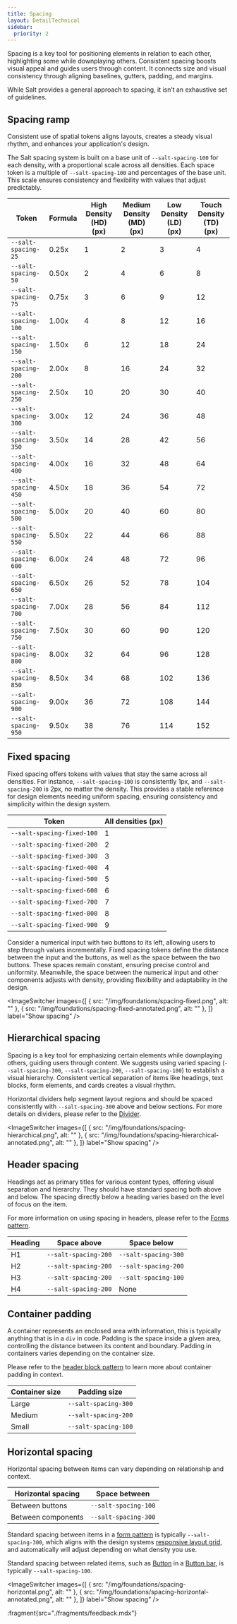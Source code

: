 ```yaml
---
title: Spacing
layout: DetailTechnical
sidebar:
  priority: 2
---
```


Spacing is a key tool for positioning elements in relation to each other, highlighting some while downplaying others. Consistent spacing boosts visual appeal and guides users through content. It connects size and visual consistency through aligning baselines, gutters, padding, and margins.

While Salt provides a general approach to spacing, it isn’t an exhaustive set of guidelines.

## Spacing ramp

Consistent use of spatial tokens aligns layouts, creates a steady visual rhythm, and enhances your application's design.

The Salt spacing system is built on a base unit of `--salt-spacing-100` for each density, with a proportional scale across all densities. Each space token is a multiple of `--salt-spacing-100` and percentages of the base unit. This scale ensures consistency and flexibility with values that adjust predictably.

| Token                | Formula | High Density (HD) (px) | Medium Density (MD) (px) | Low Density (LD) (px) | Touch Density (TD) (px) |
| -------------------- | ------- | ---------------------- | ------------------------ | --------------------- | ----------------------- |
| `--salt-spacing-25`  | 0.25x   | 1                      | 2                        | 3                     | 4                       |
| `--salt-spacing-50`  | 0.50x   | 2                      | 4                        | 6                     | 8                       |
| `--salt-spacing-75`  | 0.75x   | 3                      | 6                        | 9                     | 12                      |
| `--salt-spacing-100` | 1.00x   | 4                      | 8                        | 12                    | 16                      |
| `--salt-spacing-150` | 1.50x   | 6                      | 12                       | 18                    | 24                      |
| `--salt-spacing-200` | 2.00x   | 8                      | 16                       | 24                    | 32                      |
| `--salt-spacing-250` | 2.50x   | 10                     | 20                       | 30                    | 40                      |
| `--salt-spacing-300` | 3.00x   | 12                     | 24                       | 36                    | 48                      |
| `--salt-spacing-350` | 3.50x   | 14                     | 28                       | 42                    | 56                      |
| `--salt-spacing-400` | 4.00x   | 16                     | 32                       | 48                    | 64                      |
| `--salt-spacing-450` | 4.50x   | 18                     | 36                       | 54                    | 72                      |
| `--salt-spacing-500` | 5.00x   | 20                     | 40                       | 60                    | 80                      |
| `--salt-spacing-550` | 5.50x   | 22                     | 44                       | 66                    | 88                      |
| `--salt-spacing-600` | 6.00x   | 24                     | 48                       | 72                    | 96                      |
| `--salt-spacing-650` | 6.50x   | 26                     | 52                       | 78                    | 104                     |
| `--salt-spacing-700` | 7.00x   | 28                     | 56                       | 84                    | 112                     |
| `--salt-spacing-750` | 7.50x   | 30                     | 60                       | 90                    | 120                     |
| `--salt-spacing-800` | 8.00x   | 32                     | 64                       | 96                    | 128                     |
| `--salt-spacing-850` | 8.50x   | 34                     | 68                       | 102                   | 136                     |
| `--salt-spacing-900` | 9.00x   | 36                     | 72                       | 108                   | 144                     |
| `--salt-spacing-950` | 9.50x   | 38                     | 76                       | 114                   | 152                     |

## Fixed spacing

Fixed spacing offers tokens with values that stay the same across all densities. For instance, `--salt-spacing-100` is consistently 1px, and `--salt-spacing-200` is 2px, no matter the density. This provides a stable reference for design elements needing uniform spacing, ensuring consistency and simplicity within the design system.

| Token                      | All densities (px) |
| -------------------------- | ------------------ |
| `--salt-spacing-fixed-100` | 1                  |
| `--salt-spacing-fixed-200` | 2                  |
| `--salt-spacing-fixed-300` | 3                  |
| `--salt-spacing-fixed-400` | 4                  |
| `--salt-spacing-fixed-500` | 5                  |
| `--salt-spacing-fixed-600` | 6                  |
| `--salt-spacing-fixed-700` | 7                  |
| `--salt-spacing-fixed-800` | 8                  |
| `--salt-spacing-fixed-900` | 9                  |

Consider a numerical input with two buttons to its left, allowing users to step through values incrementally. Fixed spacing tokens define the distance between the input and the buttons, as well as the space between the two buttons. These spaces remain constant, ensuring precise control and uniformity. Meanwhile, the space between the numerical input and other components adjusts with density, providing flexibility and adaptability in the design.

<ImageSwitcher
  images={[
    { src: "/img/foundations/spacing-fixed.png", alt: "" },
    { src: "/img/foundations/spacing-fixed-annotated.png", alt: "" },
  ]}
  label="Show spacing"
/>

## Hierarchical spacing

Spacing is a key tool for emphasizing certain elements while downplaying others, guiding users through content. We suggests using varied spacing (`--salt-spacing-300`, `--salt-spacing-200`, `--salt-spacing-100`) to establish a visual hierarchy. Consistent vertical separation of items like headings, text blocks, form elements, and cards creates a visual rhythm.

Horizontal dividers help segment layout regions and should be spaced consistently with `--salt-spacing-300` above and below sections. For more details on dividers, please refer to the [Divider](/salt/components/divider).

<ImageSwitcher
  images={[
    { src: "/img/foundations/spacing-hierarchical.png", alt: "" },
    { src: "/img/foundations/spacing-hierarchical-annotated.png", alt: "" },
  ]}
  label="Show spacing"
/>

## Header spacing

Headings act as primary titles for various content types, offering visual separation and hierarchy. They should have standard spacing both above and below. The spacing directly below a heading varies based on the level of focus on the item.

For more information on using spacing in headers, please refer to the [Forms pattern](/salt/patterns/forms).

| Heading | Space above          | Space below          |
| ------- | -------------------- | -------------------- |
| H1      | `--salt-spacing-200` | `--salt-spacing-300` |
| H2      | `--salt-spacing-200` | `--salt-spacing-200` |
| H3      | `--salt-spacing-200` | `--salt-spacing-100` |
| H4      | `--salt-spacing-200` | None                 |

## Container padding

A container represents an enclosed area with information, this is typically anything that is in a `div` in code. Padding is the space inside a given area, controlling the distance between its content and boundary. Padding in containers varies depending on the container size.

Please refer to the [header block pattern](/salt/patterns/header-block) to learn more about container padding in context.

| Container size | Padding size         |
| -------------- | -------------------- |
| Large          | `--salt-spacing-300` |
| Medium         | `--salt-spacing-200` |
| Small          | `--salt-spacing-100` |

## Horizontal spacing

Horizontal spacing between items can vary depending on relationship and context.

| Horizontal spacing | Space between        |
| ------------------ | -------------------- |
| Between buttons    | `--salt-spacing-100` |
| Between components | `--salt-spacing-300` |

Standard spacing between items in a [form pattern](/salt/patterns/forms) is typically `--salt-spacing-300`, which aligns with the design systems [responsive layout grid](/salt/foundations/responsiveness), and automatically will adjust depending on what density you use.

Standard spacing between related items, such as [Button](/salt/components/button) in a [Button bar](/salt/patterns/button-bar), is typically `--salt-spacing-100`.

<ImageSwitcher
  images={[
    { src: "/img/foundations/spacing-horizontal.png", alt: "" },
    { src: "/img/foundations/spacing-horizontal-annotated.png", alt: "" },
  ]}
  label="Show spacing"
/>

:fragment{src="./fragments/feedback.mdx"}
